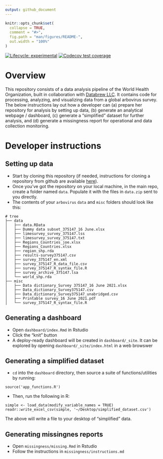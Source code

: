 ```yaml
---
output: github_document
---
```


<!-- README.md is generated from README.Rmd. Please edit that file -->

```r
knitr::opts_chunk$set(
  collapse = TRUE,
  comment = "#>",
  fig.path = "man/figures/README-",
  out.width = "100%"
)
```


<!-- badges: start -->
[![Lifecycle: experimental](https://img.shields.io/badge/lifecycle-experimental-orange.svg)](https://lifecycle.r-lib.org/articles/stages.html#experimental)
[![Codecov test coverage](https://codecov.io/gh/databrew/arbovirus/branch/main/graph/badge.svg)](https://codecov.io/gh/databrew/arbovirus?branch=main)
<!-- badges: end -->

# Overview

This repository consists of a data analysis pipeline of the World Health Organization, built in collaboration with [Databrew LLC](https://databrew.cc). It contains code for processing, analyzing, and visualizing data from a global arbovirus survey. The below instructions lay out how a developer can (a) prepare her repository for analysis by setting up data, (b) generate an analytical webpage / dashboard, (c) generate a "simplified" dataset for further analysis, and (d) generate a missingness report for operational and data collection monitoring.

# Developer instructions

## Setting up data

- Start by cloning this repository (if needed, instructions for cloning a repository from github are available [here](https://docs.github.com/en/repositories/creating-and-managing-repositories/cloning-a-repository)).
- Once you've got the repository on your local machine, in the main repo, create a folder named `data`. Populate it with the files in `data.zip` sent to you directly.
- The contents of your `arbovirus` `data` and `misc` folders should look like this:

```
# tree
├── data
│   ├── data.RData
│   ├── Dummy data subset_375147_16 June.xlsx
│   ├── limesurvey_survey_375147.lss
│   ├── limesurvey_survey_375147.txt
│   ├── Regions_Countries_joe.xlsx
│   ├── Regions_Countries.xlsx
│   ├── region_shp.rda
│   ├── results-survey375147.csv
│   ├── survey_375147_en.xml
│   ├── survey_375147_R_data_file.csv
│   ├── survey_375147_R_syntax_file.R
│   ├── survey_archive_375147.lsa
│   └── world_shp.rda
├── misc
│   ├── Data dictionary_Survey 375147_16 June 2021.xlsx
│   ├── Data_dictionary_Survey375147.csv
│   ├── Data_dictionary_Survey375147_unabridged.csv
│   ├── Printable survey_16 June 2021.pdf
│   └── survey_375147_R_syntax_file.R

```

## Generating a dashboard

- Open `dashboard/index.Rmd` in Rstudio  
- Click the "knit" button
- A deploy-ready dashboard will be created in `dashboard/_site`. It can be explored by opening `dashboard/_site/index.html` in a web browswer  


## Generating a simplified dataset

- `cd` into the `dashboard` directory, then source a suite of functions/utilities by running:

```
source('app_functions.R')
```
- Then, run the following in R:

```
simple <- load_data(modify_variable_names = TRUE)
readr::write_excel_csv(simple, '~/Desktop/simplified_dataset.csv')
```

The above will write a file to your desktop of "simplified" data.


## Generating missingnes reports

- Open `missingness/missing.Rmd` in Rstudio  
- Follow the instructions in `missingness/instructions.md`  


